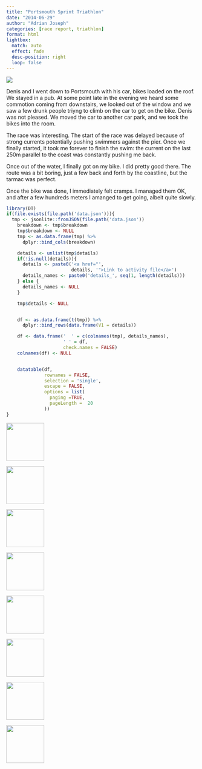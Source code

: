 ```yaml
---
title: "Portsmouth Sprint Triathlon"
date: "2014-06-29"
author: "Adrian Joseph"
categories: [race report, triathlon]
format: html
lightbox:
  match: auto
  effect: fade
  desc-position: right
  loop: false
---
```

![](https://storage.googleapis.com/blogs_josa/sport/2014-06-29_PORTSMOUTH_SPRINT_TRIATHLON/img/00.png)

Denis and I went down to Portsmouth with his car, bikes loaded on the roof. We stayed in a pub. At some point late in the evening we heard some commotion coming from downstairs, we looked out of the window and we saw a few drunk people triyng to climb on the car to get on the bike. Denis was not pleased. We moved the car to another car park, and we took the bikes into the room.

The race was interesting. The start of the race was delayed because of strong currents potentially pushing swimmers against the pier. Once we finally started, it took me forever to finish the swim: the current on the last 250m parallel to the coast was constantly pushing me back.

Once out of the water, I finally got on my bike. I did pretty good there. The route was a bit boring, just a few back and forth by the coastline, but the tarmac was perfect.

Once the bike was done, I immediately felt cramps. I managed them OK, and after a few hundreds meters I amanged to get going, albeit quite slowly. 

```r
library(DT)
if(file.exists(file.path('data.json'))){
  tmp <- jsonlite::fromJSON(file.path('data.json'))
    breakdown <- tmp$breakdown
    tmp$breakdown <- NULL
    tmp <- as.data.frame(tmp) %>%
      dplyr::bind_cols(breakdown)

    details <- unlist(tmp$details)
    if(!is.null(details)){
      details <- paste0('<a href="',
                        details, '">Link to activity file</a>')
      details_names <- paste0('details_', seq(1, length(details)))
    } else {
      details_names <- NULL
    }

    tmp$details <- NULL


    df <- as.data.frame(t(tmp)) %>%
      dplyr::bind_rows(data.frame(V1 = details))

    df <- data.frame('  ' = c(colnames(tmp), details_names),
                     ' ' = df,
                     check.names = FALSE)
    colnames(df) <- NULL


    datatable(df,
              rownames = FALSE,
              selection = 'single',
              escape = FALSE,
              options = list(
                paging =TRUE,
                pageLength =  20
              ))
}
```





::: {layout-ncol=4}
![](https://storage.googleapis.com/blogs_josa/sport/2014-06-29_PORTSMOUTH_SPRINT_TRIATHLON/img/00.png){ width="100" group="hi" }

![](https://storage.googleapis.com/blogs_josa/sport/2014-06-29_PORTSMOUTH_SPRINT_TRIATHLON/img/01.png){ width="100" group="hi" }

![](https://storage.googleapis.com/blogs_josa/sport/2014-06-29_PORTSMOUTH_SPRINT_TRIATHLON/img/01a.png){ width="100" group="hi" }

![](https://storage.googleapis.com/blogs_josa/sport/2014-06-29_PORTSMOUTH_SPRINT_TRIATHLON/img/01b.png){ width="100" group="hi" }

![](https://storage.googleapis.com/blogs_josa/sport/2014-06-29_PORTSMOUTH_SPRINT_TRIATHLON/img/02.jpg){ width="100" group="hi" }

![](https://storage.googleapis.com/blogs_josa/sport/2014-06-29_PORTSMOUTH_SPRINT_TRIATHLON/img/03.jpg){ width="100" group="hi" }

![](https://storage.googleapis.com/blogs_josa/sport/2014-06-29_PORTSMOUTH_SPRINT_TRIATHLON/img/04.jpg){ width="100" group="hi" }

![](https://storage.googleapis.com/blogs_josa/sport/2014-06-29_PORTSMOUTH_SPRINT_TRIATHLON/img/05.jpg){ width="100" group="hi" }


:::
